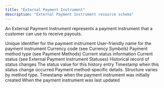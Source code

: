 ```yaml
---
title: "External Payment Instrument"
description: "External Payment Instrument resource schema"
---
```


An External Payment Instrument represents a payment instrument that a customer can use to receive payouts.

<ResponseField name="id" type="string">
  Unique identifier for the payment instrument
</ResponseField>

<ResponseField name="alias" type="string">
  User-friendly name for the payment instrument
</ResponseField>

<ResponseField name="currency" type="string">
  Currency code (see Currency Symbols)
</ResponseField>

<ResponseField name="method" type="string">
  Payment method type (see Payment Methods)
</ResponseField>

<ResponseField name="status" type="object">
  Current status information
</ResponseField>

<ResponseField name="status.current_status" type="string">
  Current status (see External Payment Instrument Statuses)
</ResponseField>

<ResponseField name="status.status_history" type="object[]">
  Historical record of status changes
</ResponseField>

<ResponseField name="status.status_history[].status" type="string">
  The status value for this history entry
</ResponseField>

<ResponseField name="status.status_history[].created_at" type="string">
  Timestamp when this status change occurred
</ResponseField>

<ResponseField name="details" type="object">
  Payment method-specific details. Structure varies by method type.
</ResponseField>

<ResponseField name="created_at" type="string">
  Timestamp when the payment instrument was initially created
</ResponseField>

<ResponseField name="updated_at" type="string">
  When the payment instrument was last updated
</ResponseField>
